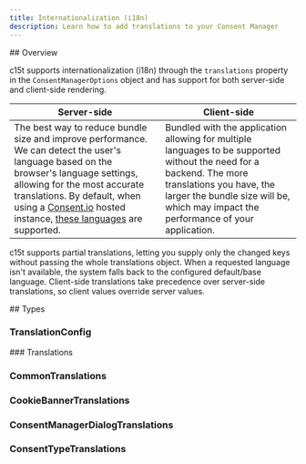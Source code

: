 ```yaml
---
title: Internationalization (i18n)
description: Learn how to add translations to your Consent Manager
---
```

<section id="overview">
## Overview

c15t supports internationalization (i18n) through the `translations` property in the `ConsentManagerOptions` object and has support for both server-side and client-side rendering.

| Server-side | Client-side |
| --- | --- |
| The best way to reduce bundle size and improve performance. We can detect the user's language based on the browser's language settings, allowing for the most accurate translations. By default, when using a [Consent.io](https://consent.io) hosted instance, [these languages](https://github.com/c15t/c15t/tree/main/packages/translations/src/translations) are supported. | Bundled with the application allowing for multiple languages to be supported without the need for a backend. The more translations you have, the larger the bundle size will be, which may impact the performance of your application. |

c15t supports partial translations, letting you supply only the changed keys without passing the whole translations object. When a requested language isn't available, the system falls back to the configured default/base language. Client-side translations take precedence over server-side translations, so client values override server values.

</section>

<section id="types">
## Types

### TranslationConfig

<AutoTypeTable path="./packages/translations/src/index.ts" name="TranslationConfig" />

<section id="translation-types">
  ### Translations

  <AutoTypeTable path="./packages/translations/src/types.ts" name="Translations" />

  ### CommonTranslations

  <AutoTypeTable path="./packages/translations/src/types.ts" name="CommonTranslations" />

  ### CookieBannerTranslations

  <AutoTypeTable path="./packages/translations/src/types.ts" name="CookieBannerTranslations" />

  ### ConsentManagerDialogTranslations

  <AutoTypeTable path="./packages/translations/src/types.ts" name="ConsentManagerDialogTranslations" />

  ### ConsentTypeTranslations

  <AutoTypeTable path="./packages/translations/src/types.ts" name="ConsentTypeTranslations" />
</section>
</section>
